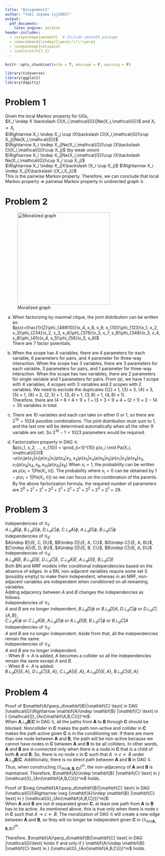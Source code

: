 ```yaml
---
title: "Assignment2"
author: "Yuki Joyama (yj2803)"
output: 
  pdf_document:
    latex_engine: xelatex
header-includes:
  - \usepackage{amsmath}  # Include amsmath package
  - \newcommand{\indep}{\perp\!\!\!\perp}
  - \usepackage{setspace}
  - \setstretch{1.2}
---
```


```r
knitr::opts_chunk$set(echo = T, message = F, warning = F)

library(tidyverse)
library(ggplot2)
library(dagitty)
```

# Problem 1
Given the local Markov property for UGs,  
$X_i \indep X \backslash Cl(X_i,\mathcal{G})|Ne(X_i,\mathcal{G})$ and $X_i\not\sim X_j$  
$\Rightarrow X_i \indep X_j \cup (X\backslash Cl(X_i,\mathcal{G})\cup X_j)|Ne(X_i,\mathcal{G})$  
$\Rightarrow X_i \indep X_j|Ne(X_i,\mathcal{G})\cup (X\backslash Cl(X_i,\mathcal{G})\cup X_j)$ (by weak union)  
$\Rightarrow X_i \indep X_j|Ne(X_i,\mathcal{G})\cup (X\backslash Ne(X_i,\mathcal{G})\cup X_i \cup X_j)$  
$\Rightarrow X_i \indep X_j|X\backslash (X_i \cup X_j)$  $\Rightarrow X_i \indep X_j|X\backslash \{X_i,X_j\}$  
This is the pairwise Markov property. Therefore, we can conclude that local Markov property $\Rightarrow$ pairwise Markov property in undirected graph $\mathcal{G}$.

# Problem 2
![Moralized graph](hw2_p2.png){width=300px}  

(a) When factorizing by maximal clique, the joint distribution can be written as:    
$p(x)=\frac{1}{Z}\phi_{489(10)}(x_4, x_8, x_9, x_{10})\phi_{123}(x_1, x_2, x_3)\phi_{234}(x_2, x_3, x_4)\phi_{378}(x_3, x_7, x_8)\phi_{348}(x_3, x_4, x_8)\phi_{45}(x_4, x_5)\phi_{56}(x_5, x_6)$  
There are 7 factor potentials. 

(b) When the scope has 4 variables, there are 4 parameters for each variable, 6 parameters for pairs, and 4 parameter for three-way interaction. When the scope has 3 variables, there are 3 parameters for each variable, 3 parameters for pairs, and 1 parameter for three-way interaction. When the scope has two variables, there are 2 parameters for single variable and 1 parameters for pairs. From (a), we have 1 scope with 4 variables, 4 scopes with 3 variables and 2 scopes with 2 variables. We need to exclude the duplicates ($\{2\}\times1$, $\{3\}\times3$, $\{4\}\times3$, $\{5\}\times1$, $\{8\}\times2$, $\{2,3\}\times1$, $\{3,4\}\times1$, $\{3,8\}\times1$, $\{4,8\}\times1$).  
Therefore, there are $(4+6+4+1)\times1+(3+3+1)\times4+(2+1)\times2-14=35$ variables in total.

(c) There are 10 variables and each can take on either 0 or 1, so there are $2^{10}=1024$ possible combinations. The joint distribution must sum to 1, and the last one will be determined automatically when all the other 9 variable are set. So $2^{10}-1=1023$ parameters would be required.   

(d) Factorization property in DAG $\mathcal{G}$:    
$p(x_1, x_2, ..., x_{10}) = \prod_{i=1}^{10} p(x_i \mid Pa(X_i, \mathcal{G}))$  
=$p(x_1)p(x_2|x_1)p(x_3|x_1)p(x_4|x_2, x_3)p(x_5|x_4)p(x_6|x_5)p(x_7|x_3)p(x_8|x_3,x_7)p(x_9|x_4,x_8,x_{10})p(x_{10}|x_8)$
When $x_i=1$, the probability can be written as $p(x_i=1|Pa(X_i,\mathcal{G}))$. The probability where $x_i=0$ can be obtained by $1-p(x_i=1|Pa(X_i,\mathcal{G}))$ so we can focus on the combination of the parents. 
By the above factorization formula, the required number of parameters are $2^0+2^1+2^1+2^2+2^1+2^1+2^1+2^2+2^3+2^1=29$.

# Problem 3
Independencies of $\mathcal{G}_1$:   
$A\perp _d B|\phi$, $B\perp _d D|\phi$, $D\perp _d C|\phi$, $C\perp _d A|\phi$, $A\perp _d D|\phi$, $B\perp _d C|\phi$   
Independencies of $\mathcal{G}_2$:  
$A\indep B|\{E, C, D\}$, $B\indep D|\{E, A, C\}$, $D\indep C|\{E, A, B\}$, $C\indep A|\{E, D, B\}$, $A\indep D|\{E, B, C\}$, $B\indep C|\{E, A, D\}$   
Independencies of $\mathcal{G}_3$:  
$A\perp _d B|E$, $B\perp _d D|E$, $D\perp _d C|E$, $C\perp _d A|E$, $A\perp _d D|E$, $B\perp _d C|E$  
Both BN and MRF models infer conditional independencies based on the absence of edges. In a BN, non-adjacent variables require some set $S$ (possibly empty) to make them independent, whereas in an MRF, non-adjacent variables are independent when conditioned on all remaining variables.   
Adding adjacency between $A$ and $B$ changes the independencies as follows.  
Independencies of $\mathcal{G}_1$:   
$A$ and $B$ are no longer independent, $B\perp _d D|\phi\text{ or }B\perp _d D|A$, $D\perp _d C|\phi\text{ or }D\perp _d C|\{A,B\}$,  
$C\perp _d A|\phi\text{ or }C\perp _d A|B$, $A\perp _d D|\phi\text{ or }A\perp _d D|B$, $B\perp _d C|\phi\text{ or }B\perp _d C|A$   
Independencies of $\mathcal{G}_2$:  
$A$ and $B$ are no longer independent. Aside from that, all the independencies remain the same.     
Independencies of $\mathcal{G}_3$:  
$A$ and $B$ are no longer independent.  
- When $B\rightarrow A$ is added, $A$ becomes a collider so all the independencies remain the same except $A$ and $B$.  
- When $B\leftarrow A$ is added:  
$B\perp _d D|\{E,A\}$, $D\perp _d C|\{E,A\}$, $C\perp _d A|\{E,A\}$, $A\perp _d D|\{E,A\}$, $B\perp _d C|\{E,A\}$ 

# Problem 4
Proof of $\mathbf{A}\perp_d\mathbf{B}|\mathbf{C} \text{ in DAG }\mathcal{G}\Rightarrow \mathbf{A}\indep \mathbf{B} |\mathbf{C} \text{ in } (\mathcal{G}_{An(\mathbf{A,B,C})})^m$:  
When $\mathbf{A}\perp_d\mathbf{B}|\mathbf{C} \text{ in DAG }\mathcal{G}$, all the paths from $\mathbf{A}$ to $\mathbf{B}$ through $\mathbf{C}$ should be blocked.    Noncollider in $\mathbf{C}$ makes the path non-active and collider in $\mathbf{C}$ makes the path active given $\mathbf{C}$ is in the conditioning set. If there are more than one node between $\mathbf{A}$ and $\mathbf{B}$, the path will be non-active because we cannot have nodes in $\mathbf{C}$ between $\mathbf{A}$ and $\mathbf{B}$ to be all colliders. In other words, $\mathbf{A}$ and $\mathbf{B}$ are d-connected only when there is a node in $\mathbf{C}$ that is a child of both $\mathbf{A}$ and $\mathbf{B}$. So, there is no node $c$ in $\mathbf{C}$ such that $A\rightarrow c \leftarrow B$ under $\mathbf{A}\perp_d\mathbf{B}|\mathbf{C}$. Additionally, there is no direct path between $\mathbf{A}$ and $\mathbf{B}$ in DAG $\mathcal{G}$. Thus, when constructing $(\mathcal{G}_{An(\mathbf{A,B,C})})^m$, the non-adjacency of $\mathbf{A}$ and $\mathbf{B}$ is maintained. Therefore, $\mathbf{A}\indep \mathbf{B} |\mathbf{C} \text{ in } (\mathcal{G}_{An(\mathbf{A,B,C})})^m$ holds.    

Proof of $\neg (\mathbf{A}\perp_d\mathbf{B}|\mathbf{C} \text{ in DAG }\mathcal{G})\Rightarrow \neg (\mathbf{A}\indep \mathbf{B} |\mathbf{C} \text{ in } (\mathcal{G}_{An(\mathbf{A,B,C})})^m)$:   
When $\mathbf{A}$ and $\mathbf{B}$ are not d-separated given $\mathbf{C}$, at least one path from $\mathbf{A}$ to $\mathbf{B}$ has to be active. As mentioned above, this is true only when there is node $c$ in $\mathbf{C}$ such that $A\rightarrow c \leftarrow B$. The moralization of DAG $\mathcal{G}$ will create a new edge between $\mathbf{A}$ and $\mathbf{B}$, so they will no longer be independent given $\mathbf{C}$ in $(\mathcal{G}_{An(\mathbf{A,B,C})})^m$.

Therefore, $\mathbf{A}\perp_d\mathbf{B}|\mathbf{C} \text{ in DAG }\mathcal{G}\text{ holds if and only if } \mathbf{A}\indep \mathbf{B} |\mathbf{C} \text{ in } (\mathcal{G}_{An(\mathbf{A,B,C})})^m$ holds. 




